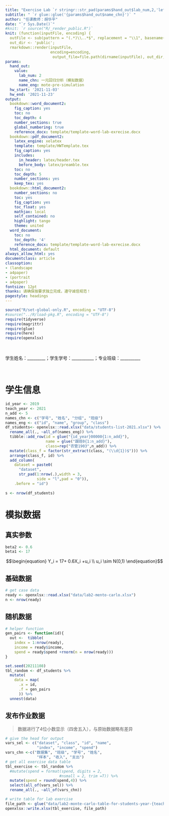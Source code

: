 ```yaml
---
title: "Exercise Lab `r stringr::str_pad(params$hand_out$lab_num,2,'left','0')` 课程作业"
subtitle: " `r glue::glue('{params$hand_out$name_chn}')` "
author: "任课教师：胡华平"
date: "`r Sys.Date()`"
#knit: `r source("R/_render_public.R")`
knit: (function(inputFile, encoding) { 
  outFile <- sub(pattern = "(.*)\\..*$", replacement = "\\1", basename(inputFile));
  out_dir <- 'public';
  rmarkdown::render(inputFile,
                    encoding=encoding,
                     output_file=file.path(dirname(inputFile), out_dir, outFile)) })
params:
  hand_out:
    value:
      lab_num: 2
      name_chn: 一元回归分析（模拟数据）
      name_eng: mote-pre-simulation
  hw_start: '2021-11-03'
  hw_end: '2021-11-23'
output:
  bookdown::word_document2:
    fig_caption: yes
    toc: no
    toc_depth: 4
    number_sections: true
    global_numbering: true
    reference_docx: template/template-word-lab-exrecise.docx
  bookdown::pdf_document2:
    latex_engine: xelatex
    template: template/HWTemplate.tex
    fig_caption: yes
    includes:
      in_header: latex/header.tex
      before_body: latex/preamble.tex
    toc: no
    toc_depth: 5
    number_sections: yes
    keep_tex: yes
  bookdown::html_document2:
    number_sections: no
    toc: yes
    fig_caption: yes
    toc_float: yes
    mathjax: local
    self_contained: no
    highlight: tango
    theme: united
  word_document:
    toc: no
    toc_depth: '4'
    reference_docx: template/template-word-lab-exrecise.docx
  html_document: default
always_allow_html: yes
documentclass: article
classoption:
- (landscape
- a4paper)
- (portrait
- a4paper)
fontsize: 12pt
thanks: 请确保按要求独立完成，遵守诚信规范！
pagestyle: headings
---
```


```r
source("R/set-global-only.R", encoding = "UTF-8")
#source("../R/load-pkg.R", encoding = "UTF-8")
require(tidyverse)
require(magrittr)
require(glue)
require(here)
require(openxlsx)
```

</br>

学生姓名：_________；学生学号：___________；专业班级：__________

</br>


# 学生信息

```r
id_year <- 2019
teach_year <- 2021
n_add <- 5
names_chn <- c("学号", "姓名", "分组", "班级")
names_eng <- c("id", "name", "group", "class")
df_students<- openxlsx::read.xlsx("data/students-list-2021.xlsx") %>%
  rename_all(., ~all_of(names_eng)) %>%
  tibble::add_row(id = glue("{id_year}00000{1:n_add}"),
                  name = glue("跟班0{1:n_add}"),
                  class=rep("农管1903",n_add)) %>%
  mutate(class_f = factor(str_extract(class, "(\\d{1})$"))) %>%
  arrange(class_f, id) %>%
  add_column(
    dataset = paste0(
      "dataset", 
      str_pad(1:nrow(.),width = 3,
              side = "l",pad = "0")),
    .before = "id") 
  
s <- nrow(df_students) 
```


# 模拟数据

## 真实参数

```r
beta2 <- 0.6
beta1 <- 17
```


$$\begin{equation}
Y_i = 17+ 0.6X_i +u_i \\
u_i \sim N(0,1)
\end{equation}$$

## 基础数据

```r
# get case data
ready <- openxlsx::read.xlsx("data/lab2-mento-carlo.xlsx")
n <- nrow(ready)
```


## 随机数据

```r
# helper function
gen_pairs <- function(id){
  out <-  tibble(
    index = 1:nrow(ready),
    income = ready$income,
    spend = ready$spend +rnorm(n = nrow(ready)))
}

set.seed(20211108)
tbl_random <- df_students %>%
  mutate(
    data = map(
      .x = id, 
      .f = gen_pairs
      )) %>%
  unnest(data)
```


## 发布作业数据

> 数据进行了4位小数显示（四舍五入），与原始数据略有差异

```r
# give the head for output
vars_sel <- c("dataset", "class", "id", "name", 
              "index", "income", "spend")
vars_chn <-c("数据集", "班级", "学号", "姓名", 
              "样本", "收入", "支出")
# get all exercise data table
tbl_exercise <- tbl_random %>%
  #mutate(spend = format(spend, digits = 2,
                        #nsmall = 2, trim =T)) %>%
  mutate(spend = round(spend,4)) %>%
  select(all_of(vars_sel)) %>%
  rename_all(., ~all_of(vars_chn))

# write table for lab exercise
file_path <- glue("data/lab2-monte-carlo-table-for-students-year-{teach_year}.xlsx")
openxlsx::write.xlsx(tbl_exercise, file_path)
```


